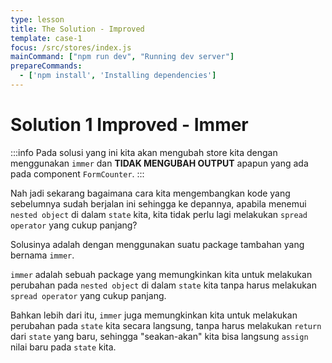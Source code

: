 ```yaml
---
type: lesson
title: The Solution - Improved
template: case-1
focus: /src/stores/index.js
mainCommand: ["npm run dev", "Running dev server"]
prepareCommands:
  - ['npm install', 'Installing dependencies']
---
```


# Solution 1 Improved - Immer

:::info
Pada solusi yang ini kita akan mengubah store kita dengan menggunakan `immer` dan **TIDAK MENGUBAH OUTPUT** apapun yang ada pada component `FormCounter`.
:::

Nah jadi sekarang bagaimana cara kita mengembangkan kode yang sebelumnya sudah berjalan ini sehingga ke depannya, apabila menemui `nested object` di dalam `state` kita, kita tidak perlu lagi melakukan `spread operator` yang cukup panjang?

Solusinya adalah dengan menggunakan suatu package tambahan yang bernama `immer`.

`immer` adalah sebuah package yang memungkinkan kita untuk melakukan perubahan pada `nested object` di dalam `state` kita tanpa harus melakukan `spread operator` yang cukup panjang. 

Bahkan lebih dari itu, `immer` juga memungkinkan kita untuk melakukan perubahan pada `state` kita secara langsung, tanpa harus melakukan `return` dari `state` yang baru, sehingga "seakan-akan" kita bisa langsung `assign` nilai baru pada `state` kita.